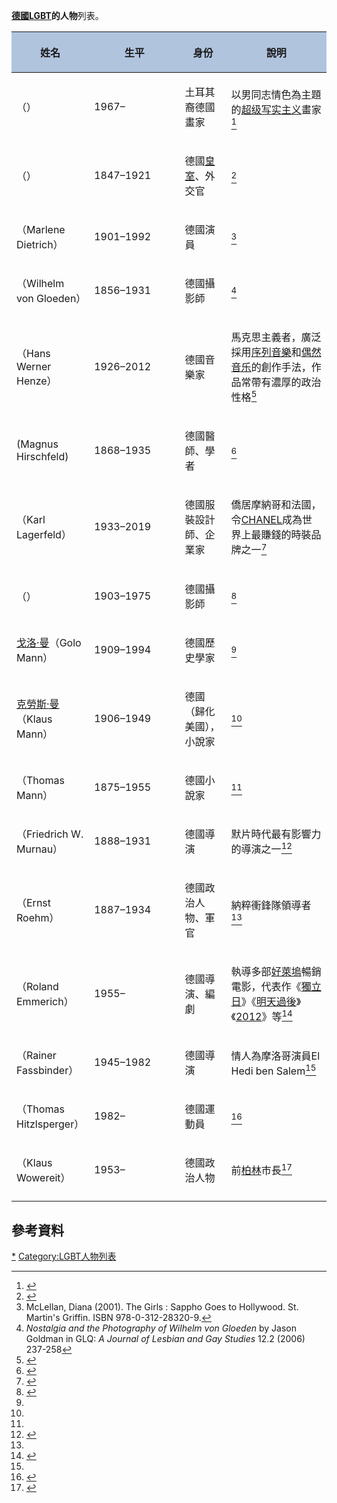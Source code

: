 '''[[德國|德國]][[LGBT|LGBT]]的人物'''列表。

{| class="wikitable sortable" 
!style="background: #B0C4DE;" width="22%" | 姓名
!style="background: #B0C4DE;" width="3%" | 生平
!style="background: #B0C4DE;" width="15%" | 身份
!style="background: #B0C4DE;" width="51%"| 說明
|-
|{{sort|Ceylan|坦那·錫蘭}}（{{tsl|en|Taner Ceylan|Taner Ceylan}}）
|1967–
|土耳其裔德國畫家
|以男同志情色為主題的[[超级写实主义|超级写实主义]]畫家<ref>{{cite web|title=Taner Ceylan|url=http://gayinfluence.blogspot.tw/2012/10/taner-ceylan.html|accessdate=2020-07-11|archive-date=2017-05-05|archive-url=https://web.archive.org/web/20170505224422/http://gayinfluence.blogspot.tw/2012/10/taner-ceylan.html|dead-url=no}}</ref>
|-
|{{sort|Alexander, Philip Frederick|菲利普親王}}（{{tsl|en|Philip, Prince of Eulenburg|Philip, Prince of Eulenburg}}）
|1847–1921
|德國[[皇室|皇室]]、外交官
|<ref>{{cite web|title=Eulenburg-Hertefeld, Philipp, Prince zu (1857-1921)|url=http://www.glbtqarchive.com/ssh/eulenburg_hertefeld_S.pdf|accessdate=2020-07-11|archive-date=2017-03-05|archive-url=https://web.archive.org/web/20170305020458/http://www.glbtqarchive.com/ssh/eulenburg_hertefeld_S.pdf|dead-url=no}}</ref>
|-
|{{sort|Dietrich, Marlene|[[瑪琳·黛德麗|瑪琳·黛德麗]]}}（Marlene Dietrich）
|1901–1992
|德國演員
|<ref>McLellan, Diana (2001). The Girls : Sappho Goes to Hollywood. St. Martin's Griffin. ISBN 978-0-312-28320-9.</ref>
|-
|{{sort|Gloeden, Wilhelm|[[威廉·馮·格魯登|威廉·馮·格魯登]]}}（Wilhelm von Gloeden）
|1856–1931
|德國攝影師
|<ref>''Nostalgia and the Photography of Wilhelm von Gloeden'' by Jason Goldman in GLQ: ''A Journal of Lesbian and Gay Studies'' 12.2 (2006) 237-258</ref>
|-
|{{sort|Henze, Hans Werner|[[汉斯·维尔纳·亨策|漢斯·維爾納·亨策]]}}（Hans Werner Henze）
|1926–2012
|德國音樂家
|馬克思主義者，廣泛採用[[序列音樂|序列音樂]]和[[偶然音乐|偶然音乐]]的創作手法，作品常帶有濃厚的政治性格<ref>{{cite web|title=Hans Werner Henze obituary|url=http://www.theguardian.com/music/2012/oct/27/hans-werner-henze|accessdate=2020-07-11|archive-date=2020-06-21|archive-url=https://web.archive.org/web/20200621085406/https://www.theguardian.com/music/2012/oct/27/hans-werner-henze|dead-url=no}}</ref>
|-
|{{sort|Hirschfeld, Magnus|[[馬格努斯·赫希菲爾德|馬格努斯·赫希菲爾德]]}}(Magnus Hirschfeld)
|1868–1935
|德國醫師、學者
|<ref name=xu1>{{cite book | language = zh-hant| author= 許佑生| coauthors = | title= 同志族譜之【四海一家】| date= 1996年9月| location= 台北| publisher= 開心陽光| id= | isbn= 957-99314-3-7| pages= }}</ref>
|-
|{{sort|Lagerfeld, Karl|[[卡爾·拉格斐|卡爾·拉格斐]]}}（Karl Lagerfeld）
|1933–2019
|德國服裝設計師、企業家
|僑居摩納哥和法國，令[[CHANEL|CHANEL]]成為世界上最賺錢的時裝品牌之一<ref>{{cite web|title=Karl Lagerfeld|url=http://www.circa-club.com/gallery/gay_history_icons_karl_lagerfeld.php|access-date=2015-06-26|archive-url=https://web.archive.org/web/20150627112654/http://www.circa-club.com/gallery/gay_history_icons_karl_lagerfeld.php|archive-date=2015-06-27|dead-url=yes}}</ref>
|-
|{{sort|List, Herbert|赫伯特·利斯特}}（{{tsl|en|Herbert List|Herbert List}}）
|1903–1975
|德國攝影師
|<ref>{{cite web|title=Herbert List|url=http://gayinfluence.blogspot.tw/2012/10/herbert-list.html|accessdate=2020-07-11|archive-date=2016-03-04|archive-url=https://web.archive.org/web/20160304185550/http://gayinfluence.blogspot.tw/2012/10/herbert-list.html|dead-url=no}}</ref>
|-
|[[戈洛·曼|戈洛·曼]]（Golo Mann）
|1909–1994
|德國歷史學家
|<ref name=xu1/>
|-
|[[克勞斯·曼|克勞斯·曼]]（Klaus Mann）
|1906–1949
|德國（歸化美國），小說家
|<ref name=xu1/>
|-
|{{sort|Mann, Thomas|[[托馬斯·曼|湯瑪斯·曼]]}}（Thomas Mann）
|1875–1955
|德國小說家
|<ref name=xu1/>
|-
|{{sort|Murnau, Friedrich Wilhelm|[[F·W·穆瑙|弗列德利希·穆瑙]]}}（Friedrich W. Murnau）
|1888–1931
|德國導演
|默片時代最有影響力的導演之一<ref>{{cite book|author1=Thomas Waugh|title=The Fruit Machine: Twenty Years of Writings on Queer Cinema|date=2000|publisher=Duke University Press|isbn=0822324687|pages=75|url=https://books.google.com.tw/books?id=F1X3Sx77OdoC&lpg=PA81&vq=Murnau&hl=zh-TW&pg=PA75#v=onepage&q&f=false|access-date=2020-07-11|archive-date=2020-07-14|archive-url=https://web.archive.org/web/20200714063627/https://books.google.com.tw/books?id=F1X3Sx77OdoC&lpg=PA81&vq=Murnau&hl=zh-TW&pg=PA75#v=onepage&q&f=false|dead-url=no}}</ref>
|-
|{{sort|Roehm, Ernst|[[恩斯特·羅姆|恩斯特·羅姆]]}}（Ernst Roehm）
|1887–1934
|德國政治人物、軍官
|納粹衝鋒隊領導者<ref name=xu1/>
|-
|{{sort|Emmerich, Roland|[[羅蘭·艾默瑞奇|羅倫·艾默里奇]]}}（Roland Emmerich）
|1955–
|德國導演、編劇
|執導多部[[好萊塢|好萊塢]]暢銷電影，代表作《[[独立日_(电影)|獨立日]]》《[[明天過後|明天過後]]》《[[2012_(電影)|2012]]》等<ref>{{cite web|title=Roland Emmerich: 'Independence Day' 2 to Feature Gay Character (Video)|url=http://www.hollywoodreporter.com/heat-vision/roland-emmerich-independence-day-2-574512|accessdate=2015-07-16|archive-date=2014-03-15|archive-url=https://web.archive.org/web/20140315020007/http://www.hollywoodreporter.com/heat-vision/roland-emmerich-independence-day-2-574512|dead-url=no}}</ref>
|-
|{{sort|Fassbinder, Rainer Warner|[[寧那·華納·法斯賓德|賴納·華納·法斯賓德]]}}（Rainer Fassbinder）
|1945–1982
|德國導演
|情人為摩洛哥演員El Hedi ben Salem<ref name=xu1/>
|-
|{{sort|Hitzlsperger, Thomas|[[托马斯·希策尔斯佩格|湯瑪斯·希斯佩加]]}}（Thomas Hitzlsperger）
|1982–
|德國運動員
|<ref>{{cite web|title=Thomas Hitzlsperger announces he is gay in newspaper interview|url=http://www.theguardian.com/football/2014/jan/08/thomas-hitzlsperger-gay-announces-homosexual|accessdate=2015-06-14|archive-date=2015-06-26|archive-url=https://web.archive.org/web/20150626105008/http://www.theguardian.com/football/2014/jan/08/thomas-hitzlsperger-gay-announces-homosexual|dead-url=no}}</ref>
|-
|{{sort|Wowereit, Klaus|[[克勞斯·沃維雷特|克勞斯·沃維雷特]]}}（Klaus Wowereit）
|1953–
|德國政治人物
|前[[柏林|柏林]]市長<ref name=politics>{{Cite web |url=http://big5.china.com.cn/world/txt/2007-05/29/content_8315265.htm |title=國際政壇勁吹"斷背風" 政績不因性取向而遜色 |accessdate=2020-07-11 |archive-date=2019-08-16 |archive-url=https://web.archive.org/web/20190816183847/http://big5.china.com.cn/world/txt/2007-05/29/content_8315265.htm |dead-url=no }}</ref>
|-
|}

== 參考資料 ==
{{reflist|30em}}

{{LGBT人物}}

[[Category:德國LGBT人物|*]]
[[Category:LGBT人物列表|Category:LGBT人物列表]]